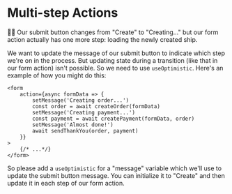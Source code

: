 # Multi-step Actions

👨‍💼 Our submit button changes from "Create" to "Creating..." but our form action
actually has one more step: loading the newly created ship.

We want to update the message of our submit button to indicate which step we're
on in the process. But updating state during a transition (like that in our form
action) isn't possible. So we need to use `useOptimistic`. Here's an example of
how you might do this:

```tsx
<form
	action={async formData => {
		setMessage('Creating order...')
		const order = await createOrder(formData)
		setMessage('Creating payment...')
		const payment = await createPayment(formData, order)
		setMessage('Almost done!')
		await sendThankYou(order, payment)
	}}
>
	{/* ...*/}
</form>
```

So please add a `useOptimistic` for a "message" variable which we'll use to
update the submit button message. You can initialize it to "Create" and then
update it in each step of our form action.
